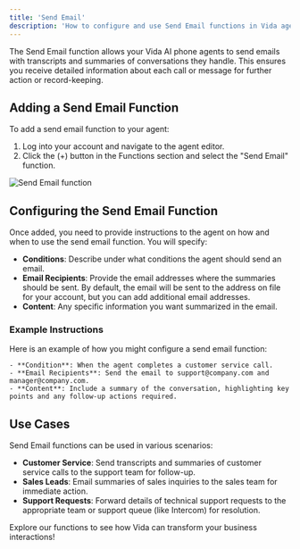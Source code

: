 ```yaml
---
title: 'Send Email'
description: 'How to configure and use Send Email functions in Vida agents.'
---
```


The Send Email function allows your Vida AI phone agents to send emails with transcripts and summaries of conversations they handle. This ensures you receive detailed information about each call or message for further action or record-keeping.

## Adding a Send Email Function

To add a send email function to your agent:
1. Log into your account and navigate to the agent editor.
2. Click the (+) button in the Functions section and select the "Send Email" function.

![Send Email function](https://vidapublic.s3.us-east-2.amazonaws.com/vida-edit-agent-functions-email.png "Send Email function")

## Configuring the Send Email Function

Once added, you need to provide instructions to the agent on how and when to use the send email function. You will specify:
- **Conditions**: Describe under what conditions the agent should send an email.
- **Email Recipients**: Provide the email addresses where the summaries should be sent. By default, the email will be sent to the address on file for your account, but you can add additional email addresses.
- **Content**: Any specific information you want summarized in the email.

### Example Instructions

Here is an example of how you might configure a send email function:

```plaintext
- **Condition**: When the agent completes a customer service call.
- **Email Recipients**: Send the email to support@company.com and manager@company.com.
- **Content**: Include a summary of the conversation, highlighting key points and any follow-up actions required.
```

## Use Cases

Send Email functions can be used in various scenarios:
- **Customer Service**: Send transcripts and summaries of customer service calls to the support team for follow-up.
- **Sales Leads**: Email summaries of sales inquiries to the sales team for immediate action.
- **Support Requests**: Forward details of technical support requests to the appropriate team or support queue (like Intercom) for resolution.

Explore our functions to see how Vida can transform your business interactions!

